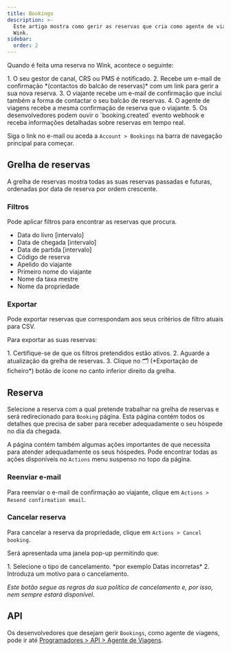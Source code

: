 ```yaml
---
title: Bookings
description: >-
  Este artigo mostra como gerir as reservas que cria como agente de viagens no
  Wink.
sidebar:
  order: 2
---
```


Quando é feita uma reserva no Wink, acontece o seguinte:

<Steps>
  1. O seu gestor de canal, CRS ou PMS é notificado.
  2. Recebe um e-mail de confirmação *(contactos do balcão de reservas)* com um link para gerir a sua nova reserva.
  3. O viajante recebe um e-mail de confirmação que inclui também a forma de contactar o seu balcão de reservas.
  4. O agente de viagens recebe a mesma confirmação de reserva que o viajante.
  5. Os desenvolvedores podem ouvir o `booking.created` evento webhook e receba informações detalhadas sobre reservas em tempo real.
</Steps>


Siga o link no e-mail ou aceda a `Account > Bookings` na barra de navegação principal para começar.

## Grelha de reservas

A grelha de reservas mostra todas as suas reservas passadas e futuras, ordenadas por data de reserva por ordem crescente.

### Filtros

Pode aplicar filtros para encontrar as reservas que procura.

* Data do livro \[intervalo]
* Data de chegada \[intervalo]
* Data de partida \[intervalo]
* Código de reserva
* Apelido do viajante
* Primeiro nome do viajante
* Nome da taxa mestre
* Nome da propriedade

### Exportar

Pode exportar reservas que correspondam aos seus critérios de filtro atuais para CSV.

Para exportar as suas reservas:

<Steps>
  1. Certifique-se de que os filtros pretendidos estão ativos.
  2. Aguarde a atualização da grelha de reservas.
  3. Clique no 🗂️ (*Exportação de ficheiro*) botão de ícone no canto inferior direito da grelha.
</Steps>


## Reserva

Selecione a reserva com a qual pretende trabalhar na grelha de reservas e será redirecionado para `Booking` página.
Esta página contém todos os detalhes que precisa de saber para receber adequadamente o seu hóspede no dia da chegada.

A página contém também algumas ações importantes de que necessita para atender adequadamente os seus hóspedes. Pode encontrar todas as ações disponíveis no `Actions` menu suspenso no topo da página.

### Reenviar e-mail

Para reenviar o e-mail de confirmação ao viajante, clique em `Actions > Resend confirmation email`.

### Cancelar reserva

Para cancelar a reserva da propriedade, clique em `Actions > Cancel booking`.

Será apresentada uma janela pop-up permitindo que:

<Steps>
  1. Selecione o tipo de cancelamento. *por exemplo Datas incorretas*
  2. Introduza um motivo para o cancelamento.
</Steps>


*Este botão segue as regras da sua política de cancelamento e, por isso, nem sempre estará disponível.*

## API

Os desenvolvedores que desejam gerir `Bookings`, como agente de viagens, pode ir até [Programadores > API > Agente de Viagens](/developers/apis/#travel-agent-api).

